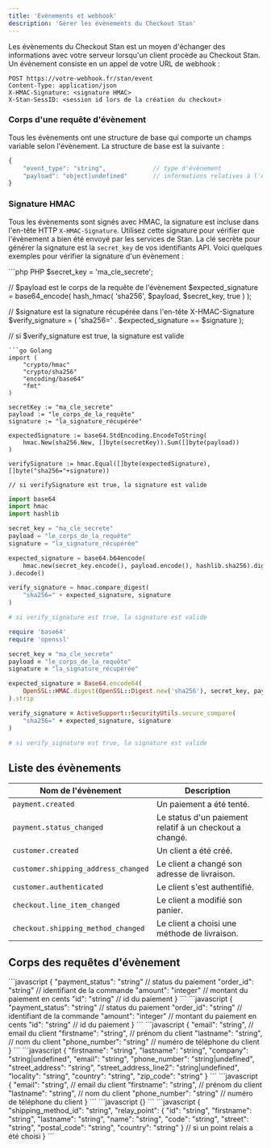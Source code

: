 ```yaml
---
title: 'Evènements et webhook'
description: 'Gérer les évènements du Checkout Stan'
---
```


Les évènements du Checkout Stan est un moyen d'échanger des informations avec votre serveur lorsqu'un client procède au Checkout Stan. Un évènement consiste en un appel de votre URL de webhook :

```
POST https://votre-webhook.fr/stan/event
Content-Type: application/json
X-HMAC-Signature: <signature HMAC>
X-Stan-SessID: <session id lors de la création du checkout>
```

### Corps d'une requête d'évènement

Tous les évènements ont une structure de base qui comporte un champs variable selon l'évènement. La structure de base est la suivante :

```javascript Corps JSON d'une requête d'évènement
{
    "event_type": "string",             // type d'évènement
	"payload": "object|undefined"       // informations relatives à l'évènement
}
```

### Signature HMAC

Tous les évènements sont signés avec HMAC, la signature est incluse dans l'en-tête HTTP `X-HMAC-Signature`. Utilisez cette signature pour vérifier que l'évènement a bien été envoyé par les services de Stan. La clé secrète pour générer la signature est la `secret_key` de vos identifiants API. Voici quelques exemples pour vérifier la signature d'un évènement :

<CodeGroup>
```php PHP
$secret_key = 'ma_cle_secrete';

// $payload est le corps de la requête de l'évènement
$expected_signature = base64_encode( hash_hmac( 'sha256', $payload, $secret_key, true ) );

// $signature est la signature récupérée dans l'en-tête X-HMAC-Signature
$verify_signature = ( 'sha256=' . $expected_signature == $signature );

// si $verify_signature est true, la signature est valide
```
```go Golang
import (
    "crypto/hmac"
    "crypto/sha256"
    "encoding/base64"
    "fmt"
)

secretKey := "ma_cle_secrete"
payload := "le_corps_de_la_requête"
signature := "la_signature_récupérée"

expectedSignature := base64.StdEncoding.EncodeToString(
    hmac.New(sha256.New, []byte(secretKey)).Sum([]byte(payload))
)

verifySignature := hmac.Equal([]byte(expectedSignature), []byte("sha256="+signature))

// si verifySignature est true, la signature est valide
```
```python Python
import base64
import hmac
import hashlib

secret_key = "ma_cle_secrete"
payload = "le_corps_de_la_requête"
signature = "la_signature_récupérée"

expected_signature = base64.b64encode(
    hmac.new(secret_key.encode(), payload.encode(), hashlib.sha256).digest()
).decode()

verify_signature = hmac.compare_digest(
    "sha256=" + expected_signature, signature
)

# si verify_signature est true, la signature est valide
```
```ruby Ruby
require 'base64'
require 'openssl'

secret_key = "ma_cle_secrete"
payload = "le_corps_de_la_requête"
signature = "la_signature_récupérée"

expected_signature = Base64.encode64(
    OpenSSL::HMAC.digest(OpenSSL::Digest.new('sha256'), secret_key, payload)
).strip

verify_signature = ActiveSupport::SecurityUtils.secure_compare(
    "sha256=" + expected_signature, signature
)

# si verify_signature est true, la signature est valide
```
</CodeGroup>

## Liste des évènements

| Nom de l'évènement                    | Description                                                   |
| ------------------------------------- | ------------------------------------------------------------- |
| `payment.created`                     | Un paiement a été tenté.                                      |
| `payment.status_changed`              | Le status d'un paiement relatif à un checkout a changé.       |
| `customer.created`                    | Un client a été créé.                                         |
| `customer.shipping_address_changed`   | Le client a changé son adresse de livraison.                  |
| `customer.authenticated`              | Le client s'est authentifié.                                  |
| `checkout.line_item_changed`          | Le client a modifié son panier.                               |
| `checkout.shipping_method_changed`    | Le client a choisi une méthode de livraison.                  |

## Corps des requêtes d'évènement

<AccordionGroup>
    <Accordion title="payment.created">
        ```javascript
        {
            "payment_status": "string"      // status du paiement
            "order_id": "string"            // identifiant de la commande
            "amount": "integer"             // montant du paiement en cents
            "id": "string"                  // id du paiement
        }
        ```
    </Accordion>
    <Accordion title="payment.status_changed">
        ```javascript
        {
            "payment_status": "string"      // status du paiement
            "order_id": "string"            // identifiant de la commande
            "amount": "integer"             // montant du paiement en cents
            "id": "string"                  // id du paiement
        }
        ```
    </Accordion>
    <Accordion title="customer.created">
        ```javascript
        {
            "email": "string",              // email du client
            "firstname": "string",          // prénom du client
            "lastname": "string",           // nom du client
            "phone_number": "string"        // numéro de téléphone du client
        }
        ```
    </Accordion>
    <Accordion title="customer.shipping_address_changed">
        ```javascript
        {
            "firstname": "string",
            "lastname": "string",
            "company": "string|undefined",
            "email": "string",
            "phone_number": "string|undefined",
            "street_address": "string",
            "street_address_line2": "string|undefined",
            "locality": "string",
            "country": "string",
            "zip_code": "string"
        }
        ```
    </Accordion>
    <Accordion title="customer.authenticated">
        ```javascript
        {
            "email": "string",              // email du client
            "firstname": "string",          // prénom du client
            "lastname": "string",           // nom du client
            "phone_number": "string"        // numéro de téléphone du client
        }
        ```
    </Accordion>
    <Accordion title="checkout.line_item_changed">
        ```javascript
        {}
        ```
    </Accordion>
    <Accordion title="checkout.shipping_method_changed">
        ```javascript
        {
            "shipping_method_id": "string",
	        "relay_point": {
                "id": "string",
                "firstname": "string",
                "lastname": "string",
                "name": "string",
                "code": "string",
                "street": "string",
                "postal_code": "string",
                "country": "string"
            } // si un point relais a été choisi
        }
        ```
    </Accordion>
</AccordionGroup>